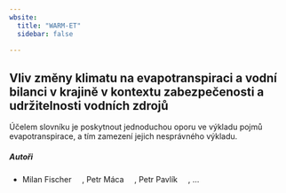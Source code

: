 ```yaml
---
wbsite:
  title: "WARM-ET"
  sidebar: false
  
---
```


## Vliv změny klimatu na evapotranspiraci a vodní bilanci v krajině v kontextu zabezpečenosti a udržitelnosti vodních zdrojů

Účelem slovníku je poskytnout jednoduchou oporu ve výkladu pojmů evapotranspirace, a tím zamezení jejich nesprávného výkladu.

##### Autoři

  - Milan Fischer ![](images/ORCIDiD_iconvector.svg){width="15"}, Petr Máca ![](images/ORCIDiD_iconvector.svg){width="15"}, Petr Pavlík ![](images/ORCIDiD_iconvector.svg){width="15"}, ...
